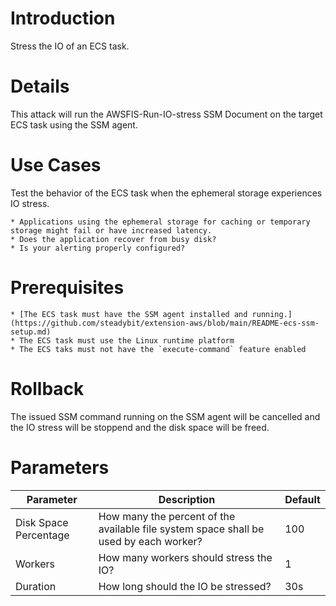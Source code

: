 # Introduction

Stress the IO of an ECS task.

# Details

This attack will run the AWSFIS-Run-IO-stress SSM Document on the target ECS task using the SSM agent.

# Use Cases

Test the behavior of the ECS task when the ephemeral storage experiences IO stress.

    * Applications using the ephemeral storage for caching or temporary storage might fail or have increased latency.
    * Does the application recover from busy disk?
    * Is your alerting properly configured?

# Prerequisites

    * [The ECS task must have the SSM agent installed and running.](https://github.com/steadybit/extension-aws/blob/main/README-ecs-ssm-setup.md)
    * The ECS task must use the Linux runtime platform
    * The ECS taks must not have the `execute-command` feature enabled

# Rollback

The issued SSM command running on the SSM agent will be cancelled and the IO stress will be stoppend and the disk space will be freed.

# Parameters

| Parameter             | Description                                                                           | Default |
|-----------------------|---------------------------------------------------------------------------------------|---------|
| Disk Space Percentage | How many the percent of the available file system space shall be used by each worker? | 100     |
| Workers               | How many workers should stress the IO?                                                | 1       |
| Duration              | How long should the IO be stressed?                                                   | 30s     |
